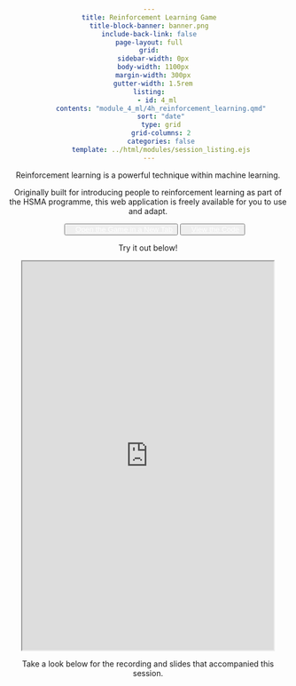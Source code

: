 ```yaml
---
title: Reinforcement Learning Game
title-block-banner: banner.png
include-back-link: false
page-layout: full
grid:
  sidebar-width: 0px
  body-width: 1100px
  margin-width: 300px
  gutter-width: 1.5rem
listing:
    - id: 4_ml
      contents: "module_4_ml/4h_reinforcement_learning.qmd"
      sort: "date"
      type: grid
      grid-columns: 2
      categories: false
      template: ../html/modules/session_listing.ejs
---
```


```{=html}
<style>
body {
	text-align: center;
}

a {
	color: rgb(255, 255, 255);
	text-decoration: underline;
	-webkit-text-decoration: underline;
	-moz-text-decoration: underline;
	-ms-text-decoration: underline;
	-o-text-decoration: underline;
  padding: 2px
}

.custom-button:hover a {
  background-color: white;    /* White background on hover */
  color: #3d3d3d;              /* Grey text on hover */
  border-color: #3498db;      /* Blue border on hover */
}

@media only screen and (max-width: 600px) {

.hsma-iframe {
  height: 350px
}
}

@media only screen and (max-width: 800px) {

.hsma-iframe {
  height: 450px
}
}

@media only screen and (min-width: 800px) {

.hsma-iframe {
  height: 700px
}

}

</style>
```

Reinforcement learning is a powerful technique within machine learning.

Originally built for introducing people to reinforcement learning as part of the HSMA programme, this web application is freely available for you to use and adapt.

```{=html}
<div class="project-link-buttons">
    <ul class="project-links">
        <button class="custom-button"><a href="https://bergam0t.github.io/ReinforcementLearningGame/"><i class="fa-solid fa-globe"></i><span style="padding-left: 10px;">Open the Game in a New Tab</span></a></button>
        <button class="custom-button"><a href="https://github.com/Bergam0t/ReinforcementLearningGame"><i class="fa-brands fa-github"></i><span style="padding-left: 10px;">View the Code</span></a></button>
    </ul>
</div>
```

Try it out below!

```{=html}
<iframe class="hsma-iframe" width="90%" src="https://bergam0t.github.io/ReinforcementLearningGame/" title="HSMA Reinforcement Learning Game"></iframe>
```

Take a look below for the recording and slides that accompanied this session.

:::{#4_ml}
:::
